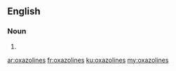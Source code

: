 ==English==

===Noun===
{{head|en|plural}}

# {{plural of|oxazoline|lang=en|nocat=1}}

[[ar:oxazolines]]
[[fr:oxazolines]]
[[ku:oxazolines]]
[[my:oxazolines]]